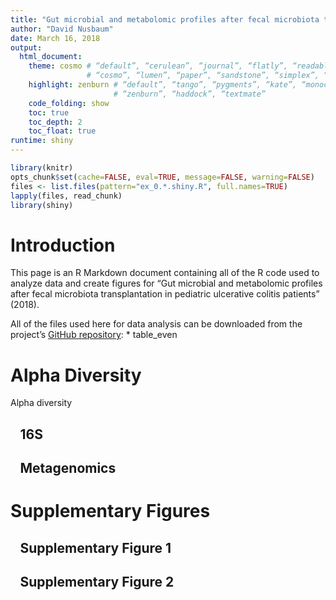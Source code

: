 ```yaml
---
title: "Gut microbial and metabolomic profiles after fecal microbiota transplantation in pediatric ulcerative colitis patients"
author: "David Nusbaum"
date: March 16, 2018
output:
  html_document:
    theme: cosmo # “default”, “cerulean”, “journal”, “flatly”, “readable”, “spacelab”, “united”,
                 # “cosmo”, “lumen”, “paper”, “sandstone”, “simplex”, “yeti”
    highlight: zenburn # “default”, “tango”, “pygments”, “kate”, “monochrome”, “espresso”,
                       # “zenburn”, “haddock”, “textmate”
    code_folding: show
    toc: true
    toc_depth: 2
    toc_float: true
runtime: shiny
---
```


```r
library(knitr)
opts_chunk$set(cache=FALSE, eval=TRUE, message=FALSE, warning=FALSE)
files <- list.files(pattern="ex_0.*.shiny.R", full.names=TRUE)
lapply(files, read_chunk)
library(shiny)
```

# Introduction {.sidebar}

This page is an R Markdown document containing all of the R code used to analyze
data and create figures for "Gut microbial and metabolomic profiles after fecal microbiota transplantation in pediatric ulcerative colitis patients" (2018).

All of the files used here for data analysis can be downloaded from the project's
[GitHub repository](https://github.com/djnusbaum/UC-FMT-Omics):
* table_even

# Alpha Diversity

Alpha diversity

## &ensp; 16S

## &ensp; Metagenomics

# Supplementary Figures
## &ensp; Supplementary Figure 1
## &ensp; Supplementary Figure 2
